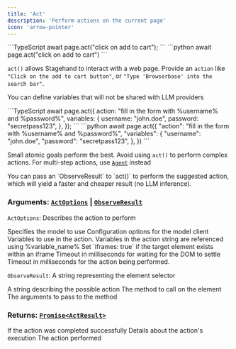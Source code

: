 ```yaml
---
title: 'Act'
description: 'Perform actions on the current page'
icon: 'arrow-pointer'
---
```


<Tabs>
<Tab title="TypeScript">
```TypeScript
await page.act("click on add to cart");
```
</Tab>
<Tab title="Python">
```python
await page.act("click on add to cart")
```
</Tab>
</Tabs>

`act()` allows Stagehand to interact with a web page. Provide an `action` like `"Click on the add to cart button"`, or `"Type 'Browserbase' into the search bar"`.

You can define variables that will not be shared with LLM providers

<Tabs>
<Tab title="TypeScript">
```TypeScript
await page.act({
  action: "fill in the form with %username% and %password%",
  variables: {
    username: "john.doe",
    password: "secretpass123",
  },
});
```
</Tab>
<Tab title="Python">
```python
await page.act({
  "action": "fill in the form with %username% and %password%",
  "variables": {
    "username": "john.doe",
    "password": "secretpass123",
  },
})
```
</Tab>
</Tabs>

Small atomic goals perform the best. Avoid using `act()` to perform complex actions. For multi-step actions, use [`Agent`](/reference/agent) instead

<Tip>
You can pass an `ObserveResult` to `act()` to perform the suggested action, which will yield a faster and cheaper result (no LLM inference).
</Tip>

### **Arguments:** [`ActOptions`](https://github.com/browserbase/stagehand/blob/main/types/stagehand.ts)  |  [`ObserveResult`](https://github.com/browserbase/stagehand/blob/main/types/stagehand.ts)

`ActOptions`:
  <ParamField path="action" type="string" required>
    Describes the action to perform
  </ParamField>

  <ParamField path="modelName" type="AvailableModel" optional>
    Specifies the model to use
  </ParamField>

  <ParamField path="modelClientOptions" type="object" optional>
    Configuration options for the model client
  </ParamField>

  <ParamField path="variables" type="Record<string, string>" optional>
    Variables to use in the action. Variables in the action string are referenced using %variable_name%
  </ParamField>

  <ParamField path="iframes" type="boolean" optional>
    Set `iframes: true` if the target element exists within an iframe
  </ParamField>

  <ParamField path="domSettleTimeoutMs" type="number" optional>
    Timeout in milliseconds for waiting for the DOM to settle
  </ParamField>

  <ParamField path="timeoutMs" type="number" optional>
      Timeout in milliseconds for the action being performed.
  </ParamField>

`ObserveResult`:
 <ParamField path="selector" type="string" required>
    A string representing the element selector
  </ParamField>

  <ParamField path="description" type="string" required>
    A string describing the possible action
  </ParamField>

  <ParamField path="method" type="string" required>
    The method to call on the element
  </ParamField>

  <ParamField path="arguments" type="object" required>
    The arguments to pass to the method
  </ParamField>


### **Returns:** [`Promise<ActResult>`](https://github.com/browserbase/stagehand/blob/main/types/stagehand.ts)

  <ParamField path="success" type="boolean" required>
    If the action was completed successfully
  </ParamField>

  <ParamField path="message" type="string" required>
    Details about the action's execution
  </ParamField>

  <ParamField path="action" type="string" required>
    The action performed
  </ParamField>